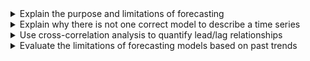<details>

<summary>Explain the purpose and limitations of forecasting</summary>

-   Define lead time
-   Define forecasting
-   Differentiate causation from correlation

</details>

<details>

<summary>Explain why there is not one correct model to describe a time series</summary>

-   Explain why there can be several suitable models for a given time series

</details>

<details>

<summary>Use cross-correlation analysis to quantify lead/lag relationships</summary>

-   Explain forecasting by leading indicators
-   Define the population k-lag ccvt
-   Define the population k-lag ccf
-   Define the sample k-lag ccvt
-   Define the sample k-lag ccf
-   Estimate an ccf for two time series
-   Interpret whether a variable is a leading indicator using a cross-correlogram

</details>

<details>

<summary>Evaluate the limitations of forecasting models based on past trends</summary>

-   Explain how unexpected future events may invalidate forecast trends
-   Avoid over-extrapolation of fitted trends beyond reasonable time horizons

</details>
